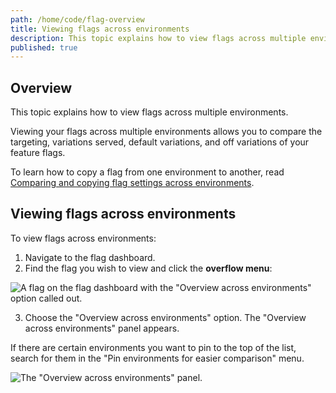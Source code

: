 ```yaml
---
path: /home/code/flag-overview
title: Viewing flags across environments
description: This topic explains how to view flags across multiple environments.
published: true
---
```


## Overview

This topic explains how to view flags across multiple environments.

Viewing your flags across multiple environments allows you to compare the targeting, variations served, default variations, and off variations of your feature flags.

To learn how to copy a flag from one environment to another, read [Comparing and copying flag settings across environments](/home/organize/flag-compare-copy).

## Viewing flags across environments

To view flags across environments:

1. Navigate to the flag dashboard.
2. Find the flag you wish to view and click the **overflow menu**:

![A flag on the flag dashboard with the "Overview across environments" option called out.](flag-overview-across-environments.png)

3. Choose the "Overview across environments" option. The "Overview across environments" panel appears.

If there are certain environments you want to pin to the top of the list, search for them in the "Pin environments for easier comparison" menu.

![The "Overview across environments" panel.](overview-across-environments.png)
